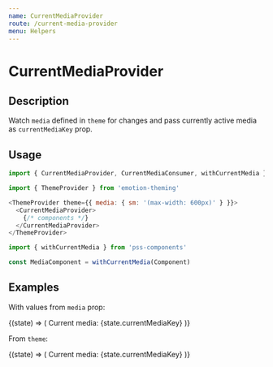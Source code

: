 ```yaml
---
name: CurrentMediaProvider
route: /current-media-provider
menu: Helpers
---
```



# CurrentMediaProvider

## Description

Watch `media` defined in `theme` for changes and pass currently active media as `currentMediaKey` prop.


## Usage

```js
import { CurrentMediaProvider, CurrentMediaConsumer, withCurrentMedia } from 'pss-components'
```

```js
import { ThemeProvider } from 'emotion-theming'

<ThemeProvider theme={{ media: { sm: '(max-width: 600px)' } }}>
  <CurrentMediaProvider>
    {/* components */}
  </CurrentMediaProvider>
</ThemeProvider>
```

```js
import { withCurrentMedia } from 'pss-components'

const MediaComponent = withCurrentMedia(Component)
```

## Examples

With values from `media` prop:

<Playground>
  <CurrentMediaProvider media={{ mobile: '(max-width: 600px)', desktop: '(min-width: 601px)' }}>
    <CurrentMediaConsumer>
      {(state) => (
        <Box>
          Current media: {state.currentMediaKey}
        </Box>
      )}
    </CurrentMediaConsumer>
  </CurrentMediaProvider>
</Playground>

From `theme`:

<Playground>
  <CurrentMediaProvider>
    <CurrentMediaConsumer>
      {(state) => (
        <Box>
          Current media: {state.currentMediaKey}
        </Box>
      )}
    </CurrentMediaConsumer>
  </CurrentMediaProvider>
</Playground>

